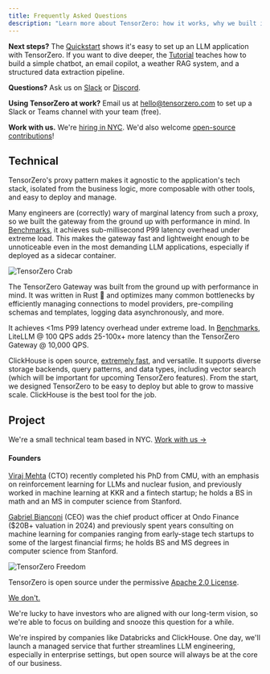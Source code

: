 ```yaml
---
title: Frequently Asked Questions
description: "Learn more about TensorZero: how it works, why we built it, and more."
---
```


<Tip>

**Next steps?**
The [Quickstart](/quickstart/) shows it's easy to set up an LLM application with TensorZero.
If you want to dive deeper, the [Tutorial](/gateway/tutorial/) teaches how to build a simple chatbot, an email copilot, a weather RAG system, and a structured data extraction pipeline.

**Questions?**
Ask us on [Slack](https://www.tensorzero.com/slack) or [Discord](https://www.tensorzero.com/discord).

**Using TensorZero at work?**
Email us at [hello@tensorzero.com](mailto:hello@tensorzero.com) to set up a Slack or Teams channel with your team (free).

**Work with us.**
We're [hiring in NYC](https://www.tensorzero.com/jobs/).
We'd also welcome [open-source contributions](https://github.com/tensorzero/tensorzero/blob/main/CONTRIBUTING.md)!

</Tip>

## Technical

<Accordion title="Why is the TensorZero Gateway a proxy instead of a library?">

TensorZero's proxy pattern makes it agnostic to the application's tech stack, isolated from the business logic, more composable with other tools, and easy to deploy and manage.

Many engineers are (correctly) wary of marginal latency from such a proxy, so we built the gateway from the ground up with performance in mind.
In [Benchmarks](/gateway/benchmarks/), it achieves sub-millisecond P99 latency overhead under extreme load.
This makes the gateway fast and lightweight enough to be unnoticeable even in the most demanding LLM applications, especially if deployed as a sidecar container.

</Accordion>

<Accordion title="How is the TensorZero Gateway so fast?">

![TensorZero Crab](./tensorzero-crab.png)

The TensorZero Gateway was built from the ground up with performance in mind.
It was written in Rust 🦀 and optimizes many common bottlenecks by efficiently managing connections to model providers, pre-compiling schemas and templates, logging data asynchronously, and more.

It achieves &lt;1ms P99 latency overhead under extreme load.
In [Benchmarks](/gateway/benchmarks/), LiteLLM @ 100 QPS adds 25-100x+ more latency than the TensorZero Gateway @ 10,000 QPS.

</Accordion>

<Accordion title="Why did you choose ClickHouse as TensorZero's analytics database?">

ClickHouse is open source, [extremely fast](https://www.vldb.org/pvldb/vol17/p3731-schulze.pdf), and versatile.
It supports diverse storage backends, query patterns, and data types, including vector search (which will be important for upcoming TensorZero features).
From the start, we designed TensorZero to be easy to deploy but able to grow to massive scale.
ClickHouse is the best tool for the job.

</Accordion>

## Project

<Accordion title="Who is behind TensorZero?">

We're a small technical team based in NYC. [Work with us →](https://www.tensorzero.com/jobs/)

#### Founders

[Viraj Mehta](https://virajm.com) (CTO) recently completed his PhD from CMU, with an emphasis on reinforcement learning for LLMs and nuclear fusion, and previously worked in machine learning at KKR and a fintech startup; he holds a BS in math and an MS in computer science from Stanford.

[Gabriel Bianconi](https://www.gabrielbianconi.com) (CEO) was the chief product officer at Ondo Finance ($20B+ valuation in 2024) and previously spent years consulting on machine learning for companies ranging from early-stage tech startups to some of the largest financial firms; he holds BS and MS degrees in computer science from Stanford.

</Accordion>

<Accordion title="How is TensorZero licensed?">

![TensorZero Freedom](./tensorzero-freedom.png)

TensorZero is open source under the permissive [Apache 2.0 License](https://github.com/tensorzero/tensorzero/blob/main/LICENSE).

</Accordion>

<Accordion title="How does TensorZero make money?">

<a href="https://www.youtube.com/watch?v=BzAdXyPYKQo" target="_blank">
  We don't.
</a>

We're lucky to have investors who are aligned with our long-term vision, so we're able to focus on building and snooze this question for a while.

We're inspired by companies like Databricks and ClickHouse.
One day, we'll launch a managed service that further streamlines LLM engineering, especially in enterprise settings, but open source will always be at the core of our business.

</Accordion>
